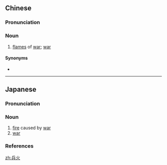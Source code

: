 ==Chinese==
{{zh-forms}}

===Pronunciation===
{{zh-pron
|m=bīnghuǒ
|c=bing1 fo2
|cat=n
}}

===Noun===
{{zh-noun}}

# [[flame]]s of [[war]]; [[war]]

====Synonyms====
* {{zh-l|戰火}}

----

==Japanese==
{{ja-kanjitab|へい|か|yomi=o}}

===Pronunciation===
{{ja-pron|yomi=o|へいか|acc=1|acc_ref=DJR}}

===Noun===
{{ja-noun|へいか|hhira=へいくわ}}

# [[fire]] caused by [[war]]
# [[war]]

===References===
<references/>

[[zh:兵火]]